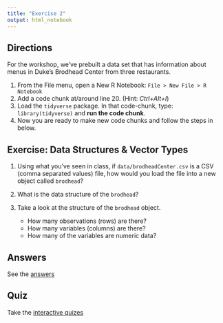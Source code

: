 ```yaml
---
title: "Exercise 2"
output: html_notebook
---
```


## Directions

For the workshop, we've prebuilt a data set that has information about menus in Duke's Brodhead Center from three restaurants.  

1. From the File menu, open a New R Notebook:  `File > New File > R Notebook`
1. Add a code chunk at/around line 20.  (Hint: *Ctrl+Alt+I*)
1. Load the `tidyverse` package.  In that code-chunk, type: `library(tidyverse)` and **run the code chunk**.
1. Now you are ready to make new code chunks and follow the steps in below.


## Exercise: Data Structures & Vector Types

1. Using what you've seen in class, if `data/brodheadCenter.csv` is a CSV (comma separated values) file, how would you load the file into a new object called `brodhead`?

2. What is the data structure of the `brodhead`?

3. Take a look at the structure of the `brodhead` object.
    - How many observations (rows) are there?
    - How many variables (columns) are there?
    - How many of the variables are numeric data?
    
## Answers

See the [answers](answers.Rmd) 


## Quiz

Take the [interactive quizes](https://libjohn.shinyapps.io/intro2r_quizzes/)
